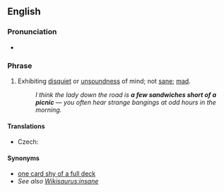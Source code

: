 ==English==
{{move|sandwich short of a picnic}}
===Pronunciation===
* {{audio|en-uk-a few sandwiches short of a picnic.ogg|Audio (UK)|lang=en}}

===Phrase===
{{head|en|phrase|head=[[a]] [[few]] [[sandwich]]es [[short]] [[of]] [[a]] [[picnic]]}}

# {{context|idiomatic|lang=en}} Exhibiting [[disquiet]] or [[unsoundness]] of mind; not [[sane]]; [[mad]].
#: ''I think the lady down the road is '''a few sandwiches short of a picnic''' &mdash; you often hear strange bangings at odd hours in the morning.''

====Translations====
{{trans-top}}
* Czech: {{t|cs|šplouchat někomu na maják}}
{{trans-bottom}}

====Synonyms====
* [[one card shy of a full deck]]
* ''See also [[Wikisaurus:insane]]''